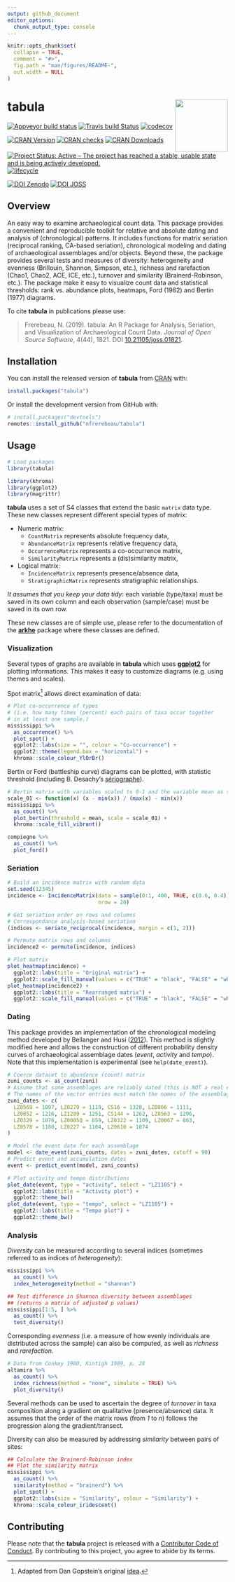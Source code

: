 ```yaml
---
output: github_document
editor_options: 
  chunk_output_type: console
---
```


<!-- README.md is generated from README.Rmd. Please edit that file -->

```r
knitr::opts_chunk$set(
  collapse = TRUE,
  comment = "#>",
  fig.path = "man/figures/README-",
  out.width = NULL
)
```

# tabula <img width=120px src="man/figures/logo.png" align="right" />

[![Appveyor build status](https://ci.appveyor.com/api/projects/status/t1qmnis4ekqwslgs/branch/master?svg=true)](https://ci.appveyor.com/project/nfrerebeau/tabula/branch/master)
[![Travis build Status](https://travis-ci.org/nfrerebeau/tabula.svg?branch=master)](https://travis-ci.org/nfrerebeau/tabula)
[![codecov](https://codecov.io/gh/nfrerebeau/tabula/branch/master/graph/badge.svg)](https://codecov.io/gh/nfrerebeau/tabula)

[![CRAN Version](http://www.r-pkg.org/badges/version/tabula)](https://cran.r-project.org/package=tabula)
[![CRAN checks](https://cranchecks.info/badges/worst/tabula)](https://cran.r-project.org/web/checks/check_results_tabula.html)
[![CRAN Downloads](http://cranlogs.r-pkg.org/badges/tabula)](https://cran.r-project.org/package=tabula)

[![Project Status: Active – The project has reached a stable, usable state and is being actively developed.](https://www.repostatus.org/badges/latest/active.svg)](https://www.repostatus.org/#active)
[![lifecycle](https://img.shields.io/badge/lifecycle-stable-brightgreen.svg)](https://www.tidyverse.org/lifecycle/#stable)

[![DOI Zenodo](https://zenodo.org/badge/DOI/10.5281/zenodo.1489944.svg)](https://doi.org/10.5281/zenodo.1489944)
[![DOI JOSS](https://joss.theoj.org/papers/10.21105/joss.01821/status.svg)](https://doi.org/10.21105/joss.01821)

## Overview

An easy way to examine archaeological count data. This package provides a convenient and reproducible toolkit for relative and absolute dating and analysis of (chronological) patterns. It includes functions for matrix seriation (reciprocal ranking, CA-based seriation), chronological modeling and dating of archaeological assemblages and/or objects. Beyond these, the package provides several tests and measures of diversity: heterogeneity and evenness (Brillouin, Shannon, Simpson, etc.), richness and rarefaction (Chao1, Chao2, ACE, ICE, etc.), turnover and similarity (Brainerd-Robinson, etc.). The package make it easy to visualize count data and statistical thresholds: rank vs. abundance plots, heatmaps, Ford (1962) and Bertin (1977) diagrams.

To cite **tabula** in publications please use:

> Frerebeau, N. (2019). tabula: An R Package for Analysis, Seriation, and Visualization of Archaeological Count Data. *Journal of Open Source Software*, 4(44), 1821. DOI [10.21105/joss.01821](https://doi.org/10.21105/joss.01821).

## Installation

You can install the released version of **tabula** from [CRAN](https://CRAN.R-project.org) with:

```r
install.packages("tabula")
```

Or install the development version from GitHub with:

```r
# install.packages("devtools")
remotes::install_github("nfrerebeau/tabula")
```

## Usage

```r
# Load packages
library(tabula)

library(khroma)
library(ggplot2)
library(magrittr)
```

**tabula** uses a set of S4 classes that extend the basic `matrix` data type. These new classes represent different special types of matrix:

* Numeric matrix:
    * `CountMatrix` represents absolute frequency data,
    * `AbundanceMatrix` represents relative frequency data,
    * `OccurrenceMatrix` represents a co-occurrence matrix,
    * `SimilarityMatrix` represents a (dis)similarity matrix,
* Logical matrix:
    * `IncidenceMatrix` represents presence/absence data,
    * `StratigraphicMatrix` represents stratigraphic relationships.

*It assumes that you keep your data tidy*: each variable (type/taxa) must be saved in its own column and each observation (sample/case) must be saved in its own row.

These new classes are of simple use, please refer to the documentation of the [**arkhe**](https://github.com/nfrerebeau/arkhe) package where these classes are defined.

### Visualization

Several types of graphs are available in **tabula** which uses [**ggplot2**](https://github.com/tidyverse/ggplot2) for plotting informations. This makes it easy to customize diagrams (e.g. using themes and scales).

Spot matrix^[Adapted from Dan Gopstein's original [idea](https://dgopstein.github.io/articles/spot-matrix/).] allows direct examination of data:

```r
# Plot co-occurrence of types
# (i.e. how many times (percent) each pairs of taxa occur together 
# in at least one sample.)
mississippi %>%
  as_occurrence() %>%
  plot_spot() +
  ggplot2::labs(size = "", colour = "Co-occurrence") +
  ggplot2::theme(legend.box = "horizontal") +
  khroma::scale_colour_YlOrBr()
```

Bertin or Ford (battleship curve) diagrams can be plotted, with statistic threshold (including B. Desachy's [sériographe](https://doi.org/10.3406/pica.2004.2396)). 

```r
# Bertin matrix with variables scaled to 0-1 and the variable mean as threshold
scale_01 <- function(x) (x - min(x)) / (max(x) - min(x))
mississippi %>%
  as_count() %>%
  plot_bertin(threshold = mean, scale = scale_01) +
  khroma::scale_fill_vibrant()
```

```r
compiegne %>%
  as_count() %>%
  plot_ford()
```

### Seriation

```r
# Build an incidence matrix with random data
set.seed(12345)
incidence <- IncidenceMatrix(data = sample(0:1, 400, TRUE, c(0.6, 0.4)),
                             nrow = 20)

# Get seriation order on rows and columns
# Correspondance analysis-based seriation
(indices <- seriate_reciprocal(incidence, margin = c(1, 2)))

# Permute matrix rows and columns
incidence2 <- permute(incidence, indices)
```

```r
# Plot matrix
plot_heatmap(incidence) + 
  ggplot2::labs(title = "Original matrix") +
  ggplot2::scale_fill_manual(values = c("TRUE" = "black", "FALSE" = "white"))
plot_heatmap(incidence2) + 
  ggplot2::labs(title = "Rearranged matrix") +
  ggplot2::scale_fill_manual(values = c("TRUE" = "black", "FALSE" = "white"))
```

### Dating

This package provides an implementation of the chronological modeling method developed by Bellanger and Husi ([2012](https://doi.org/10.1016/j.jas.2011.06.031)). This method is slightly modified here and allows the construction of different probability density curves of archaeological assemblage dates (*event*, *activity* and *tempo*). Note that this implementation is experimental (see `help(date_event)`).

```r
# Coerce dataset to abundance (count) matrix
zuni_counts <- as_count(zuni)
# Assume that some assemblages are reliably dated (this is NOT a real example)
# The names of the vector entries must match the names of the assemblages
zuni_dates <- c(
  LZ0569 = 1097, LZ0279 = 1119, CS16 = 1328, LZ0066 = 1111,
  LZ0852 = 1216, LZ1209 = 1251, CS144 = 1262, LZ0563 = 1206,
  LZ0329 = 1076, LZ0005Q = 859, LZ0322 = 1109, LZ0067 = 863,
  LZ0578 = 1180, LZ0227 = 1104, LZ0610 = 1074
)

# Model the event date for each assemblage
model <- date_event(zuni_counts, dates = zuni_dates, cutoff = 90)
# Predict event and accumulation dates
event <- predict_event(model, zuni_counts)

# Plot activity and tempo distributions
plot_date(event, type = "activity", select = "LZ1105") +
  ggplot2::labs(title = "Activity plot") +
  ggplot2::theme_bw()
plot_date(event, type = "tempo", select = "LZ1105") +
  ggplot2::labs(title = "Tempo plot") +
  ggplot2::theme_bw()
```

### Analysis

*Diversity* can be measured according to several indices (sometimes referred to as indices of *heterogeneity*):

```r
mississippi %>%
  as_count() %>%
  index_heterogeneity(method = "shannon")

## Test difference in Shannon diversity between assemblages
## (returns a matrix of adjusted p values)
mississippi[1:5, ] %>%
  as_count() %>%
  test_diversity()
```

Corresponding *evenness* (i.e. a measure of how evenly individuals are distributed across the sample) can also be computed, as well as *richness* and *rarefaction*.

```r
# Data from Conkey 1980, Kintigh 1989, p. 28
altamira %>%
  as_count() %>%
  index_richness(method = "none", simulate = TRUE) %>% 
  plot_diversity()
```

Several methods can be used to ascertain the degree of *turnover* in taxa composition along a gradient on qualitative (presence/absence) data. It assumes that the order of the matrix rows (from *1* to *n*) follows the progression along the gradient/transect.

Diversity can also be measured by addressing *similarity* between pairs of sites:

```r
## Calculate the Brainerd-Robinson index
## Plot the similarity matrix
mississippi %>%
  as_count() %>%
  similarity(method = "brainerd") %>%
  plot_spot() +
  ggplot2::labs(size = "Similarity", colour = "Similarity") +
  khroma::scale_colour_iridescent()
```

## Contributing
Please note that the **tabula** project is released with a [Contributor Code of Conduct](https://github.com/nfrerebeau/tabula/blob/master/.github/CODE_OF_CONDUCT.md). By contributing to this project, you agree to abide by its terms.
